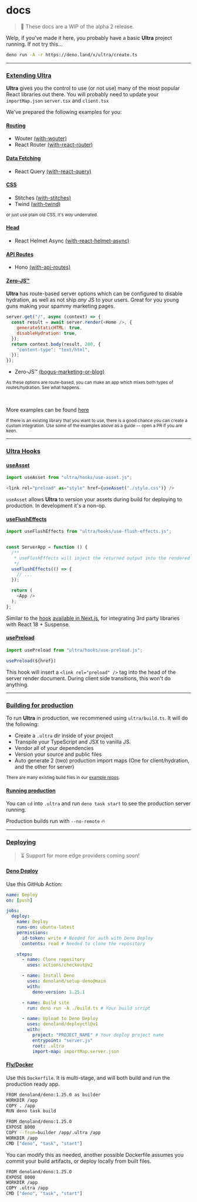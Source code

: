 # docs

> 📝 These docs are a WIP of the alpha 2 release.

Welp, if you've made it here, you probably have a basic **Ultra** project
running. If not try this...

```bash
deno run -A -r https://deno.land/x/ultra/create.ts
```

---

### [Extending Ultra](#extending-ultra)

**Ultra** gives you the control to use (or not use) many of the most popular
React libraries out there. You will probably
need to update your `importMap.json` `server.tsx` and `client.tsx`

We've prepared the following examples for you:

#### [Routing](#routing)

- Wouter [(with-wouter)](https://github.com/exhibitionist-digital/ultra/tree/main/examples/with-wouter)
- React Router [(with-react-router)](https://github.com/exhibitionist-digital/ultra/tree/main/examples/with-react-router)

#### [Data Fetching](#data-fetching)

- React Query [(with-react-query)](https://github.com/exhibitionist-digital/ultra/tree/main/examples/with-react-query)

#### [CSS](#css)

- Stitches [(with-stitches)](https://github.com/exhibitionist-digital/ultra/tree/main/examples/with-stitches)
- Twind [(with-twind)](https://github.com/exhibitionist-digital/ultra/tree/main/examples/with-twind)

<small>or just use plain old CSS, it's _way_ underrated.</small>

#### [Head](#head)

- React Helmet Async [(with-react-helmet-async)](https://github.com/exhibitionist-digital/ultra/tree/main/examples/with-react-helmet-async)

#### [API Routes](#api-routes)

- Hono [(with-api-routes)](https://github.com/exhibitionist-digital/ultra/tree/main/examples/with-api-routes)

#### [Zero-JS™](#zero-js)

**Ultra** has route-based server options which can be configured to disable hydration, as well as not ship _any_ JS to your users. Great for you young guns making your spammy marketing pages.

```js
server.get("/", async (context) => {
  const result = await server.render(<Home />, {
    generateStaticHTML: true,
    disableHydration: true,
  });
  return context.body(result, 200, {
    "content-type": "text/html",
  });
});
```

- Zero-JS™ [(bogus-marketing-or-blog)](https://github.com/exhibitionist-digital/ultra/tree/main/examples/bogus-marketing-or-blog)

<small>As these options are route-based, you can make an app which mixes both types of routes/hydration. See what happens.</small>

<br/>

More examples can be found [here](https://github.com/exhibitionist-digital/ultra/tree/main/examples)

<small>
  If there is an existing library that you want to use, there is a good chance
  you can create a custom integration. Use some of the examples above as a guide
  -- open a PR if you are keen.
</small>

---

### [Ultra Hooks](#ultra-hooks)

#### [useAsset](#useasset)

```js
import useAsset from "ultra/hooks/use-asset.js";

<link rel="preload" as="style" href={useAsset("./style.css")} />
```

`useAsset` allows **Ultra** to version your assets during build for deploying to production. In development it's a non-op.

#### [useFlushEffects](#useflusheffects)

```js
import useFlushEffects from "ultra/hooks/use-flush-effects.js";


const ServerApp = function () {
  /**
   * useFlushEffects will inject the returned output into the rendered stream.
   */
  useFlushEffects(() => {
    // ...
  });

  return (
    <App />
  );
};
```

Similar to the [hook](https://github.com/vercel/next.js/blob/aef60dc581f564b64cfb7667cdca0bd3e3b6e366/packages/next/shared/lib/flush-effects.tsx) [available in Next.js](https://github.com/vercel/next.js/issues/30997), for integrating 3rd party libraries with React 18 + Suspense.

#### [usePreload](#usepreload)

```js
import usePreload from "ultra/hooks/use-preload.js";

usePreload(${href})
```

This hook will insert a `<link rel="preload" />` tag into the head of the server render document. During client side transitions, this won't do anything.

---

### [Building for production](#building-for-production)

To run **Ultra** in production, we recommened using `ultra/build.ts`. It will do the following:

- Create a `.ultra` dir inside of your project
- Transpile your TypeScript and JSX to vanilla JS.
- Vendor all of your dependencies
- Version your source and public files
- Auto generate 2 (two) production import maps (One for client/hydration, and the other for server)

<small>There are many existing build files in our [example repos](https://github.com/exhibitionist-digital/ultra/tree/main/examples).</small>

#### [Running production](#running-production)

You can `cd` into `.ultra` and run `deno task start` to see the production server running.

Production builds run with `--no-remote` 🔥



---

### [Deploying](#deploying)

> ⏳ Support for more edge providers coming soon!

#### [Deno Deploy](#deno-deploy)

Use this GitHub Action:

```yml
name: Deploy
on: [push]

jobs:
  deploy:
    name: Deploy
    runs-on: ubuntu-latest
    permissions:
      id-token: write # Needed for auth with Deno Deploy
      contents: read # Needed to clone the repository

    steps:
      - name: Clone repository
        uses: actions/checkout@v2

      - name: Install Deno
        uses: denoland/setup-deno@main
        with:
          deno-version: 1.25.1

      - name: Build site
        run: deno run -A ./build.ts # Your build script

      - name: Upload to Deno Deploy
        uses: denoland/deployctl@v1
        with:
          project: "PROJECT_NAME" # Your deploy project name
          entrypoint: "server.js"
          root: .ultra
          import-map: importMap.server.json
```

#### [Fly/Docker](#flydocker)

Use this `Dockerfile`. It is multi-stage, and will both build and run the production ready app.

```bash
FROM denoland/deno:1.25.0 as builder
WORKDIR /app
COPY . /app
RUN deno task build

FROM denoland/deno:1.25.0
EXPOSE 8000
COPY --from=builder /app/.ultra /app
WORKDIR /app
CMD ["deno", "task", "start"]
```

You can modify this as needed, another possible Dockerfile assumes you commit your build artifacts, or deploy locally from built files.

```bash
FROM denoland/deno:1.25.0
EXPOSE 8000
WORKDIR /app
COPY .ultra /app
CMD ["deno", "task", "start"]
```
